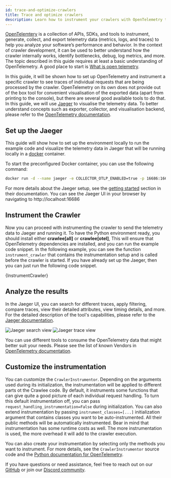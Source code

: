 ```yaml
---
id: trace-and-optimize-crawlers
title: Trace and optimize crawlers
description: Learn how to instrument your crawlers with OpenTelemetry to trace request handling, identify bottlenecks, monitor performance, and visualize telemetry data using Jaeger for performance optimization.
---
```




[OpenTelemtery](https://opentelemetry.io/) is a collection of APIs, SDKs, and tools to instrument, generate, collect, and export telemetry data (metrics, logs, and traces) to help you analyze your software’s performance and behavior. In the context of crawler development, it can be used to better understand how the crawler internally works, identify bottlenecks, debug, log metrics, and more. The topic described in this guide requires at least a basic understanding of OpenTelemetry. A good place to start is [What is open telemetry](https://opentelemetry.io/docs/what-is-opentelemetry/).

In this guide, it will be shown how to set up OpenTelemetry and instrument a specific crawler to see traces of individual requests that are being processed by the crawler. OpenTelemetry on its own does not provide out of the box tool for convenient visualisation of the exported data (apart from printing to the console), but there are several good available tools to do that. In this guide, we will use [Jaeger](https://www.jaegertracing.io/) to visualise the telemetry data. To better understand concepts such as exporter, collector, and visualisation backend, please refer to the [OpenTelemetry documentation](https://opentelemetry.io/docs/collector/).

## Set up the Jaeger

This guide will show how to set up the environment locally to run the example code and visualize the telemetry data in Jaeger that will be running locally in a [docker](https://www.docker.com/) container.

To start the preconfigured Docker container, you can use the following command:

```bash
docker run -d --name jaeger -e COLLECTOR_OTLP_ENABLED=true -p 16686:16686 -p 4317:4317 -p 4318:4318 jaegertracing/all-in-one:latest
```
For more details about the Jaeger setup, see the [getting started](https://www.jaegertracing.io/docs/2.7/getting-started/) section in their documentation.
You can see the Jaeger UI in your browser by navigating to http://localhost:16686

## Instrument the Crawler

Now you can proceed with instrumenting the crawler to send the telemetry data to Jaeger and running it. To have the Python environment ready, you should install either **crawlee[all]** or **crawlee[otel]**, This will ensure that OpenTelemetry dependencies are installed, and you can run the example code snippet.
In the following example, you can see the function `instrument_crawler` that contains the instrumentation setup and is called before the crawler is started. If you have already set up the Jaeger, then you can just run the following code snippet.

<CodeBlock className="language-python">
    {InstrumentCrawler}
</CodeBlock>

## Analyze the results

In the Jaeger UI, you can search for different traces, apply filtering, compare traces, view their detailed attributes, view timing details, and more. For the detailed description of the tool's capabilities, please refer to the [Jaeger documentation](https://www.jaegertracing.io/docs/1.47/deployment/frontend-ui/#trace-page).

![Jaeger search view](/img/guides/jaeger_otel_search_view_example.png 'Example visualisation of search view in Jaeger')
![Jaeger trace view](/img/guides/jaeger_otel_trace_example.png 'Example visualisation of crawler request trace in Jaeger')

You can use different tools to consume the OpenTelemetry data that might better suit your needs. Please see the list of known Vendors in [OpenTelemetry documentation](https://opentelemetry.io/ecosystem/vendors/).

## Customize the instrumentation

You can customize the <ApiLink to="class/CrawlerInstrumentor">`CrawlerInstrumentor`</ApiLink>. Depending on the arguments used during its initialization, the instrumentation will be applied to different parts ot the Crawlee code. By default, it instruments some functions that can give quite a good picture of each individual request handling. To turn this default instrumentation off, you can pass `request_handling_instrumentation=False` during initialization. You can also extend instrumentation by passing `instrument_classes=[...]` initialization argument that contains classes you want to be auto-instrumented. All their public methods will be automatically instrumented. Bear in mind that instrumentation has some runtime costs as well. The more instrumentation is used, the more overhead it will add to the crawler execution.

You can also create your instrumentation by selecting only the methods you want to instrument. For more details, see the <ApiLink to="class/CrawlerInstrumentor">`CrawlerInstrumentor`</ApiLink> source code and the [Python documentation for OpenTelemetry](https://opentelemetry.io/docs/languages/python/).

If you have questions or need assistance, feel free to reach out on our [GitHub](https://github.com/apify/crawlee-python) or join our [Discord community](https://discord.com/invite/jyEM2PRvMU).
